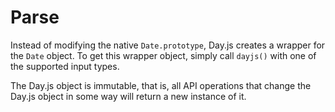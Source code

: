 # Parse

Instead of modifying the native `Date.prototype`, Day.js creates a wrapper for the `Date` object. To get this wrapper object, simply call `dayjs()` with one of the supported input types.

The Day.js object is immutable, that is, all API operations that change the Day.js object in some way will return a new instance of it.
